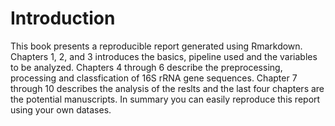 # Introduction

This book presents a reproducible report generated using Rmarkdown. Chapters 1, 2, and 3 introduces the basics, pipeline used and the variables to be analyzed. Chapters 4 through 6 describe the preprocessing, processing and classfication of 16S rRNA gene sequences. Chapter 7 through 10 describes the analysis of the reslts and the last four chapters are the potential manuscripts. In summary you can easily reproduce this report using your own datases. 


